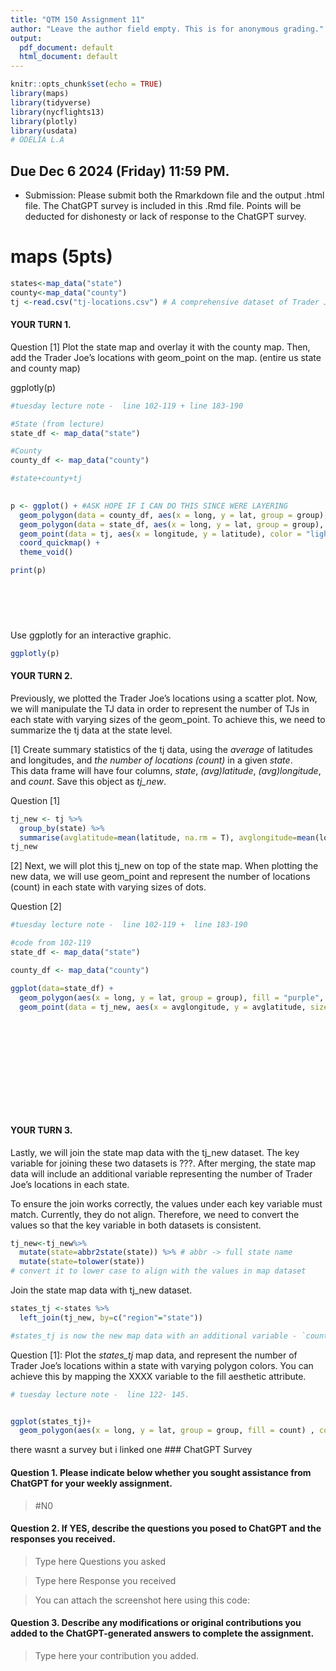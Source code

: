 ```yaml
---
title: "QTM 150 Assignment 11"
author: "Leave the author field empty. This is for anonymous grading."
output:
  pdf_document: default
  html_document: default
---
```


```r
knitr::opts_chunk$set(echo = TRUE)
library(maps)
library(tidyverse)
library(nycflights13)
library(plotly)
library(usdata)
# ODELIA L.A
```

## Due Dec 6 2024 (Friday) 11:59 PM.

- Submission: Please submit both the Rmarkdown file and the output .html file. The ChatGPT survey is included in this .Rmd file. Points will be deducted for dishonesty or lack of response to the ChatGPT survey.

# maps (5pts)

```r
states<-map_data("state")
county<-map_data("county")
tj <-read.csv("tj-locations.csv") # A comprehensive dataset of Trader Joe's locations in the US, consisting of latitude and longitude coordinates for each location, is sourced from kaggle.com.
```


#### YOUR TURN 1. 

Question [1] Plot the state map and overlay it with the county map. Then, add the Trader Joe's locations with geom_point on the map. (entire us state and county map)


ggplotly(p)
```r
#tuesday lecture note -  line 102-119 + line 183-190 

#State (from lecture)  
state_df <- map_data("state")

#County 
county_df <- map_data("county") 

#state+county+tj
  

p <- ggplot() + #ASK HOPE IF I CAN DO THIS SINCE WERE LAYERING 
  geom_polygon(data = county_df, aes(x = long, y = lat, group = group), fill = "purple", color = "pink") +  # County map
  geom_polygon(data = state_df, aes(x = long, y = lat, group = group), fill = NA, color = "blue") +  # State boundaries
  geom_point(data = tj, aes(x = longitude, y = latitude), color = "lightblue") +  # Trader Joe's locations
  coord_quickmap() + 
  theme_void()

print(p)
  
  


  
```





Use ggplotly for an interactive graphic. 

```r
ggplotly(p)
```



#### YOUR TURN 2. 
Previously, we plotted the Trader Joe's locations using a scatter plot. Now, we will manipulate the TJ data in order to represent the number of TJs in each state with varying sizes of the geom_point. To achieve this, we need to summarize the tj data at the state level.

[1] Create summary statistics of the tj data, using the *average* of latitudes and longitudes, and *the number of locations (count)* in a given *state*.  
This data frame will have four columns, *state*, *(avg)latitude*, *(avg)longitude*, and  *count*. Save this object as *tj_new*.


Question [1]

```r
tj_new <- tj %>% 
  group_by(state) %>% 
  summarise(avglatitude=mean(latitude, na.rm = T), avglongitude=mean(longitude,na.rm=T), count = n())
tj_new 
```



[2] Next, we will plot this tj_new on top of the state map. When plotting the new data, we will use geom_point and represent the number of locations (count) in each state with varying sizes of dots.

Question [2]
```r
#tuesday lecture note -  line 102-119 +  line 183-190 

#code from 102-119
state_df <- map_data("state")

county_df <- map_data("county") 

ggplot(data=state_df) +
  geom_polygon(aes(x = long, y = lat, group = group), fill = "purple", color = "pink") +
  geom_point(data = tj_new, aes(x = avglongitude, y = avglatitude, size = count, color = count), na.rm = T)   # Trader Joe's locations
  
  
  
  
  
  

  
  




```



#### YOUR TURN 3.

Lastly, we will join the state map data with the tj_new dataset. The key variable for joining these two datasets is ???.  After merging, the state map data will include an additional variable representing the number of Trader Joe's locations in each state. 

To ensure the join works correctly, the values under each key variable must match. Currently, they do not align. Therefore, we need to convert the values so that the key variable in both datasets is consistent.

 
```r
tj_new<-tj_new%>%
  mutate(state=abbr2state(state)) %>% # abbr -> full state name
  mutate(state=tolower(state)) 
# convert it to lower case to align with the values in map dataset


```


Join the state map data with tj_new dataset.

```r
states_tj <-states %>% 
  left_join(tj_new, by=c("region"="state"))

#states_tj is now the new map data with an additional variable - `count` var, the number of Tj locations.
```


Question [1]: Plot the *states_tj* map data, and represent the number of Trader Joe's locations within a state with varying polygon colors. You can achieve this by mapping the XXXX variable to the fill aesthetic attribute.

```r
# tuesday lecture note -  line 122- 145. 


ggplot(states_tj)+
  geom_polygon(aes(x = long, y = lat, group = group, fill = count) , color = "black") 


```

there wasnt a survey but i linked one 
### ChatGPT Survey 

#### Question 1. Please indicate below whether you sought assistance from ChatGPT for your weekly assignment.
> 
#N0

#### Question 2. If YES, describe the questions you posed to ChatGPT and the responses you received.

> Type here Questions you asked

> Type here Response you received

> You can attach the screenshot here using this code: 


#### Question 3. Describe any modifications or original contributions you added to the ChatGPT-generated answers to complete the assignment.

> Type here your contribution you added.


